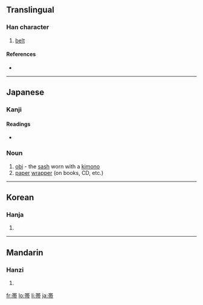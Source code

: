 {{also|帶}}
==Translingual==

===Han character===
{{Han char|rn=50|rad=巾|as=07|sn=10|four=|canj=廿十月中月 (TJBLB), X廿十月中 (XTJBL)}}

# [[belt]]

====References====
* {{Han ref|kx=0332.121|dkj=08929|dj=0638.100|hdz=10739.120|uh=5E2F|ud=24111}}

----

==Japanese==

===Kanji===
{{ja-kanji|grade=4|rs=巾07}}

====Readings====
* {{ja-readings|on=[[たい]] (tai)|kun=[[おび]] (obi), [[おびる]] (obiru)}}

===Noun===
{{ja-noun|k|hira=おび|rom=obi}}

# [[obi]] - the [[sash]] worn with a [[kimono]]
# [[paper]] [[wrapper]] (on books, CD, etc.)

----

==Korean==

===Hanja===
{{ko-hanja|hangeul=대|rv=dae|mr=tae}}

# {{defn|Korean}}

----

==Mandarin==

===Hanzi===
{{cmn-hanzi|pin=[[dài]] ([[dai4]])|wg=tai<sup>4</sup>}}

# {{defn|Mandarin}}

[[fr:帯]]
[[lo:帯]]
[[li:帯]]
[[ja:帯]]